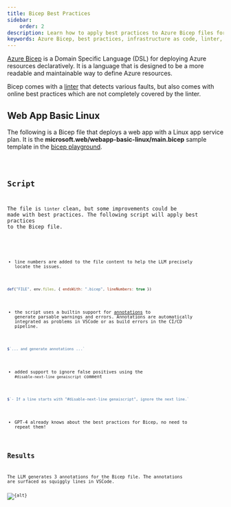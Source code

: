 ```yaml
---
title: Bicep Best Practices
sidebar:
    order: 2
description: Learn how to apply best practices to Azure Bicep files for more efficient and maintainable infrastructure as code.
keywords: Azure Bicep, best practices, infrastructure as code, linter, deployment
---
```


[Azure Bicep](https://learn.microsoft.com/en-us/azure/azure-resource-manager/bicep/overview?tabs=bicep) is a Domain Specific Language (DSL) for deploying Azure resources declaratively.
It is a language that is designed to be a more readable 
and maintainable way to define Azure resources.

Bicep comes with a [linter](https://learn.microsoft.com/en-us/azure/azure-resource-manager/bicep/linter) that detects various faults, but also comes with
online best practices which are not completely covered by the linter.

## Web App Basic Linux

The following is a Bicep file that deploys a web app with a Linux app service plan.
It is the **microsoft.web/webapp-basic-linux/main.bicep** 
sample template in the [bicep playground](https://azure.github.io/bicep/).

<Code code={bicepSource} wrap={true} lang="bicep" title="web-app-basic-linux.bicep" />

## Script

The file is `linter` clean, but some improvements could be made with best practices.
The following script will apply best practices to the Bicep file.

<Code code={scriptSource} wrap={true} lang="js" title="bicep-best-practices.genai.mjs" />

- line numbers are added to the file content to help the LLM precisely locate the issues.

```js "lineNumbers"
def("FILE", env.files, { endsWith: ".bicep", lineNumbers: true })
```

- the script uses a builtin support for [annotations](/genaiscript/reference/scripts/annotations) 
to generate parsable warnings and errors. Annotations are automatically integrated as problems 
in VSCode or as build errors in the CI/CD pipeline.

```js "annotations"
$`... and generate annotations ...`
```

- added support to ignore false positives using the `#disable-next-line genaiscript`
comment

```js wrap
$`- If a line starts with "#disable-next-line genaiscript", ignore the next line.`
```

- GPT-4 already knows about the best practices for Bicep, no need to repeat them!

## Results

The LLM generates 3 annotations for the Bicep file. The annotations are surfaced 
as squiggly lines in VSCode.

<Image src={src} alt={alt} />
